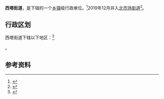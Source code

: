 {{中国乡级行政区
|景观照片文件名 = 
|景观照片描述 = 
|汉语拼音 = 
|其他语言 = 
|其他语言名称 = 
|旧称 = 
|地名出处 = 
|位置图文件名 = 
|位置图描述 = 
|自定义图片= 
|建置时间 = 
|政府驻地 = 
|毗邻 = 
|总面积 = 
|总人口 = 
|总人口年份 = 
|户籍人口 = 
|户籍人口年份 = 
|常住人口 = 
|常住人口年份 = 
|人口密度 = 
|GDP = 
|GDP年份 = 
|邮政编码 = 
|电话区号 = 24
|官方网站 = 
|网站名称 = 
|21/01/02/007/000}}

'''西塔街道'''，是{{PRC admin/fullname|21/01/02/007/000|3}}下辖的一个[[乡镇|乡镇]]级行政单位。<ref>{{PRC admin/ref sgc|{{PRC admin/parent|21/01/02/007/000}}}}</ref>2019年12月并入[[北市场街道_(沈阳市)|北市场街道]]<ref>{{cite news|url=https://news.syd.com.cn/system/2019/12/12/011778583.shtml|title=和平区等十个地区部分街道行政区划是咋调整的？|work=[[沈阳日报|沈阳日报]]|date=2019-12-12|accessdate=2021-05-31}}</ref>。

== 行政区划 ==

西塔街道下辖以下地区：<ref>{{PRC admin/ref sgc|21/01/02/007/000}}</ref>

{{PRC admin/children|21/01/02/007/000}}。

== 参考资料 ==

{{reflist}}

{{行政区划小作品}}
{{PRC admin/navcat|21/01/02/007/000}}
